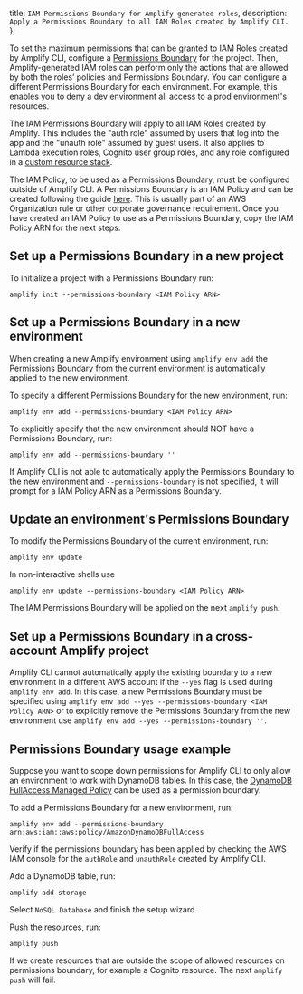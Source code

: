   title: `IAM Permissions Boundary for Amplify-generated roles`,
  description: `Apply a Permissions Boundary to all IAM Roles created by Amplify CLI.`
};

To set the maximum permissions that can be granted to IAM Roles created by Amplify CLI, configure a [Permissions Boundary](https://docs.aws.amazon.com/IAM/latest/UserGuide/access_policies_boundaries.html) for the project. Then, Amplify-generated IAM roles can perform only the actions that are allowed by both the roles’ policies and Permissions Boundary. You can configure a different Permissions Boundary for each environment. For example, this enables you to deny a dev environment all access to a prod environment's resources.

The IAM Permissions Boundary will apply to all IAM Roles created by Amplify. This includes the "auth role" assumed by users that log into the app and the "unauth role" assumed by guest users. It also applies to Lambda execution roles, Cognito user group roles, and any role configured in a [custom resource stack](/cli/usage/customcf).

The IAM Policy, to be used as a Permissions Boundary, must be configured outside of Amplify CLI. A Permissions Boundary is an IAM Policy and can be created following the guide [here](https://docs.aws.amazon.com/IAM/latest/UserGuide/access_policies_create-console.html). This is usually part of an AWS Organization rule or other corporate governance requirement. Once you have created an IAM Policy to use as a Permissions Boundary, copy the IAM Policy ARN for the next steps.

## Set up a Permissions Boundary in a new project

To initialize a project with a Permissions Boundary run:

```
amplify init --permissions-boundary <IAM Policy ARN>
```

## Set up a Permissions Boundary in a new environment

When creating a new Amplify environment using `amplify env add` the Permissions Boundary from the current environment is automatically applied to the new environment.

To specify a different Permissions Boundary for the new environment, run:

```
amplify env add --permissions-boundary <IAM Policy ARN>
```

To explicitly specify that the new environment should NOT have a Permissions Boundary, run:

```
amplify env add --permissions-boundary ''
```

If Amplify CLI is not able to automatically apply the Permissions Boundary to the new environment and `--permissions-boundary` is not specified, it will prompt for a IAM Policy ARN as a Permissions Boundary.

## Update an environment's Permissions Boundary

To modify the Permissions Boundary of the current environment, run:

```
amplify env update
```

In non-interactive shells use

```
amplify env update --permissions-boundary <IAM Policy ARN>
```

The IAM Permissions Boundary will be applied on the next `amplify push`.

## Set up a Permissions Boundary in a cross-account Amplify project

Amplify CLI cannot automatically apply the existing boundary to a new environment in a different AWS account if the `--yes` flag is used during `amplify env add`. In this case, a new Permissions Boundary must be specified using `amplify env add --yes --permissions-boundary <IAM Policy ARN>` or to explicitly remove the Permissions Boundary from the new environment use `amplify env add --yes --permissions-boundary ''`.

## Permissions Boundary usage example

Suppose you want to scope down permissions for Amplify CLI to only allow an environment to work with DynamoDB tables. In this case, the [DynamoDB FullAccess Managed Policy](https://us-east-1.console.aws.amazon.com/iam/home#/policies/arn:aws:iam::aws:policy/AmazonDynamoDBFullAccess$serviceLevelSummary?section=permissions) can be used as a permission boundary.

To add a Permissions Boundary for a new environment, run:

```
amplify env add --permissions-boundary arn:aws:iam::aws:policy/AmazonDynamoDBFullAccess
```

Verify if the permissions boundary has been applied by checking the AWS IAM console for the `authRole` and `unauthRole` created by Amplify CLI.

Add a DynamoDB table, run:

```
amplify add storage
```

Select `NoSQL Database` and finish the setup wizard.

Push the resources, run:

```
amplify push
```

If we create resources that are outside the scope of allowed resources on permissions boundary, for example a Cognito resource. The next `amplify push` will fail.
